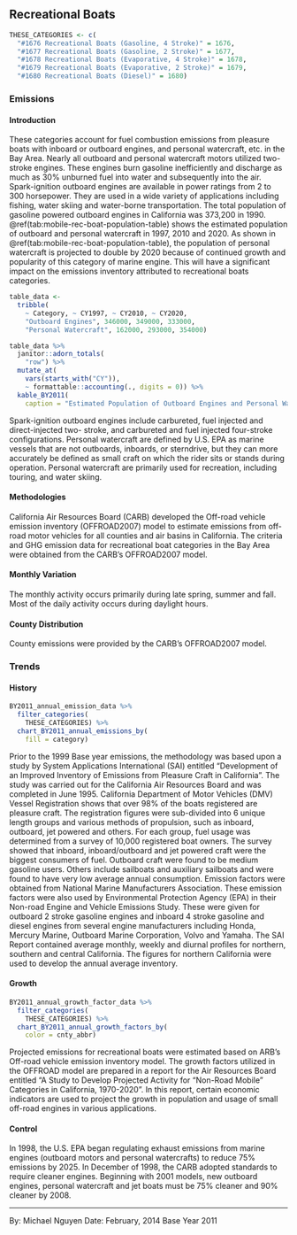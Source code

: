 ## Recreational Boats

```r
THESE_CATEGORIES <- c(
  "#1676 Recreational Boats (Gasoline, 4 Stroke)" = 1676,
  "#1677 Recreational Boats (Gasoline, 2 Stroke)" = 1677,
  "#1678 Recreational Boats (Evaporative, 4 Stroke)" = 1678,
  "#1679 Recreational Boats (Evaporative, 2 Stroke)" = 1679,
  "#1680 Recreational Boats (Diesel)" = 1680)
```

### Emissions

#### Introduction {-}

These categories account for fuel combustion emissions from pleasure boats with inboard or outboard engines, and personal watercraft, etc. in the Bay Area. Nearly all outboard and personal watercraft motors utilized two-stroke engines. These engines burn gasoline inefficiently and discharge as much as 30% unburned fuel into water and subsequently into the air. Spark-ignition outboard engines are available in power ratings from 2 to 300 horsepower. They are used in a wide variety of applications including fishing, water skiing and water-borne transportation. The total population of gasoline powered outboard engines in California was 373,200 in 1990. \@ref(tab:mobile-rec-boat-population-table) shows the estimated population of outboard and personal watercraft in 1997, 2010 and 2020. As shown in \@ref(tab:mobile-rec-boat-population-table), the population of personal watercraft is projected to double by 2020 because of continued growth and popularity of this category of marine engine. This will have a significant impact on the emissions inventory attributed to recreational boats categories.

```r
table_data <- 
  tribble(
    ~ Category, ~ CY1997, ~ CY2010, ~ CY2020,
    "Outboard Engines", 346000, 349000, 333000,
    "Personal Watercraft", 162000, 293000, 354000)

table_data %>%
  janitor::adorn_totals(
    "row") %>%
  mutate_at(
    vars(starts_with("CY")),
    ~ formattable::accounting(., digits = 0)) %>%
  kable_BY2011(
    caption = "Estimated Population of Outboard Engines and Personal Watercraft in 1997, 2010 and 2020 in California.")
```

Spark-ignition outboard engines include carbureted, fuel injected and direct-injected two- stroke, and carbureted and fuel injected four-stroke configurations. Personal watercraft are defined by U.S. EPA as marine vessels that are not outboards, inboards, or sterndrive, but they can more accurately be defined as small craft on which the rider sits or stands during operation. Personal watercraft are primarily used for recreation, including touring, and water skiing.

#### Methodologies {-}

California Air Resources Board (CARB) developed the Off-road vehicle emission inventory (OFFROAD2007) model to estimate emissions from off-road motor vehicles for all counties and air basins in California. The criteria and GHG emission data for recreational boat categories in the Bay Area were obtained from the CARB’s OFFROAD2007 model.

#### Monthly Variation {-}

The monthly activity occurs primarily during late spring, summer and fall. Most of the daily activity occurs during daylight hours.

#### County Distribution {-}

County emissions were provided by the CARB’s OFFROAD2007 model.

### Trends

#### History {-}

```r
BY2011_annual_emission_data %>%
  filter_categories(
    THESE_CATEGORIES) %>%
  chart_BY2011_annual_emissions_by(
    fill = category) 
```

Prior to the 1999 Base year emissions, the methodology was based upon a study by System Applications International (SAI) entitled “Development of an Improved Inventory of Emissions from Pleasure Craft in California”. The study was carried out for the California Air Resources Board and was completed in June 1995. California Department of Motor Vehicles (DMV) Vessel Registration shows that over 98% of the boats registered are pleasure craft. The registration figures were sub-divided into 6 unique length groups and various methods of propulsion, such as inboard, outboard, jet powered and others. For each group, fuel usage was determined from a survey of 10,000 registered boat owners. The survey showed that inboard, inboard/outboard and jet powered craft were the biggest consumers of fuel. Outboard craft were found to be medium gasoline users. Others include sailboats and auxiliary sailboats and were found to have very low average annual consumption. Emission factors were obtained from National Marine Manufacturers Association. These emission factors were also used by Environmental Protection Agency (EPA) in their Non-road Engine and Vehicle Emissions Study. These were given for outboard 2 stroke gasoline engines and inboard 4 stroke gasoline and diesel engines from several engine manufacturers including Honda, Mercury Marine, Outboard Marine Corporation, Volvo and Yamaha. The SAI Report contained average monthly, weekly and diurnal profiles for northern, southern and central California. The figures for northern California were used to develop the annual average inventory.

#### Growth {-}

```r
BY2011_annual_growth_factor_data %>%
  filter_categories(
    THESE_CATEGORIES) %>%
  chart_BY2011_annual_growth_factors_by(
    color = cnty_abbr) 
```

Projected emissions for recreational boats were estimated based on ARB’s Off-road vehicle emission inventory model. The growth factors utilized in the OFFROAD model are prepared in a report for the Air Resources Board entitled “A Study to Develop Projected Activity for “Non-Road Mobile” Categories in California, 1970-2020”. In this report, certain economic indicators are used to project the growth in population and usage of small off-road engines in various applications.

#### Control {-}

In 1998, the U.S. EPA began regulating exhaust emissions from marine engines (outboard motors and personal watercrafts) to reduce 75% emissions by 2025. In December of 1998, the CARB adopted standards to require cleaner engines. Beginning with 2001 models, new outboard engines, personal watercraft and jet boats must be 75% cleaner and 90% cleaner by 2008.

***

By: Michael Nguyen 
Date: February, 2014 
Base Year 2011
